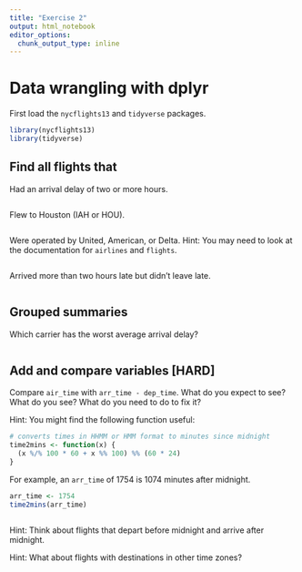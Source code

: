```yaml
---
title: "Exercise 2"
output: html_notebook
editor_options: 
  chunk_output_type: inline
---
```


# Data wrangling with dplyr

First load the `nycflights13` and `tidyverse` packages.

```r
library(nycflights13)
library(tidyverse)
```

## Find all flights that

Had an arrival delay of two or more hours.

```r

```

Flew to Houston (IAH or HOU).

```r

```

Were operated by United, American, or Delta. Hint: You may need to look at the documentation for `airlines` and `flights`.

```r

```

Arrived more than two hours late but didn't leave late.

```r

```

## Grouped summaries

Which carrier has the worst average arrival delay?

```r

```

## Add and compare variables [HARD]

Compare `air_time` with `arr_time - dep_time`. What do you expect to see? What do you see? What do you need to do to fix it?

Hint: You might find the following function useful:

```r
# converts times in HHMM or HMM format to minutes since midnight
time2mins <- function(x) {
  (x %/% 100 * 60 + x %% 100) %% (60 * 24)
}
```

For example, an `arr_time` of 1754 is 1074 minutes after midnight.

```r
arr_time <- 1754
time2mins(arr_time)
```

```r

```

Hint: Think about flights that depart before midnight and arrive after midnight.

Hint: What about flights with destinations in other time zones?

